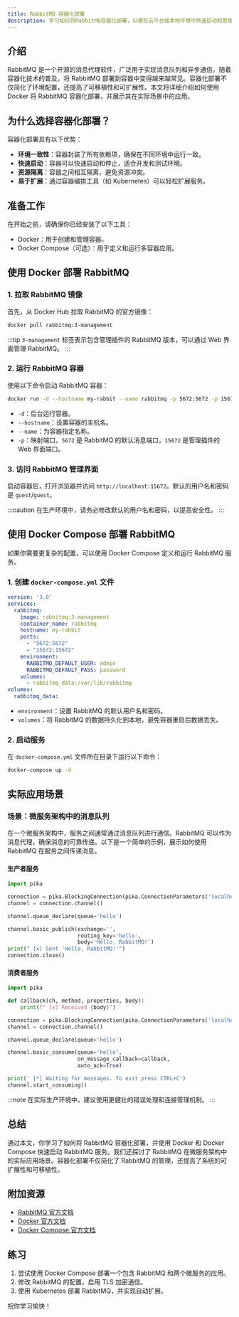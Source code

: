 ```yaml
---
title: RabbitMQ 容器化部署
description: 学习如何将RabbitMQ容器化部署，以便在云平台或本地环境中快速启动和管理消息队列服务。
---
```


## 介绍

RabbitMQ 是一个开源的消息代理软件，广泛用于实现消息队列和异步通信。随着容器化技术的普及，将 RabbitMQ 部署到容器中变得越来越常见。容器化部署不仅简化了环境配置，还提高了可移植性和可扩展性。本文将详细介绍如何使用 Docker 将 RabbitMQ 容器化部署，并展示其在实际场景中的应用。

## 为什么选择容器化部署？

容器化部署具有以下优势：
- **环境一致性**：容器封装了所有依赖项，确保在不同环境中运行一致。
- **快速启动**：容器可以快速启动和停止，适合开发和测试环境。
- **资源隔离**：容器之间相互隔离，避免资源冲突。
- **易于扩展**：通过容器编排工具（如 Kubernetes）可以轻松扩展服务。

## 准备工作

在开始之前，请确保你已经安装了以下工具：
- Docker：用于创建和管理容器。
- Docker Compose（可选）：用于定义和运行多容器应用。

## 使用 Docker 部署 RabbitMQ

### 1. 拉取 RabbitMQ 镜像

首先，从 Docker Hub 拉取 RabbitMQ 的官方镜像：

```bash
docker pull rabbitmq:3-management
```

:::tip
`3-management` 标签表示包含管理插件的 RabbitMQ 版本，可以通过 Web 界面管理 RabbitMQ。
:::

### 2. 运行 RabbitMQ 容器

使用以下命令启动 RabbitMQ 容器：

```bash
docker run -d --hostname my-rabbit --name rabbitmq -p 5672:5672 -p 15672:15672 rabbitmq:3-management
```

- `-d`：后台运行容器。
- `--hostname`：设置容器的主机名。
- `--name`：为容器指定名称。
- `-p`：映射端口，`5672` 是 RabbitMQ 的默认消息端口，`15672` 是管理插件的 Web 界面端口。

### 3. 访问 RabbitMQ 管理界面

启动容器后，打开浏览器并访问 `http://localhost:15672`。默认的用户名和密码是 `guest`/`guest`。

:::caution
在生产环境中，请务必修改默认的用户名和密码，以提高安全性。
:::

## 使用 Docker Compose 部署 RabbitMQ

如果你需要更复杂的配置，可以使用 Docker Compose 定义和运行 RabbitMQ 服务。

### 1. 创建 `docker-compose.yml` 文件

```yaml
version: '3.8'
services:
  rabbitmq:
    image: rabbitmq:3-management
    container_name: rabbitmq
    hostname: my-rabbit
    ports:
      - "5672:5672"
      - "15672:15672"
    environment:
      RABBITMQ_DEFAULT_USER: admin
      RABBITMQ_DEFAULT_PASS: password
    volumes:
      - rabbitmq_data:/var/lib/rabbitmq
volumes:
  rabbitmq_data:
```

- `environment`：设置 RabbitMQ 的默认用户名和密码。
- `volumes`：将 RabbitMQ 的数据持久化到本地，避免容器重启后数据丢失。

### 2. 启动服务

在 `docker-compose.yml` 文件所在目录下运行以下命令：

```bash
docker-compose up -d
```

## 实际应用场景

### 场景：微服务架构中的消息队列

在一个微服务架构中，服务之间通常通过消息队列进行通信。RabbitMQ 可以作为消息代理，确保消息的可靠传递。以下是一个简单的示例，展示如何使用 RabbitMQ 在服务之间传递消息。

#### 生产者服务

```python
import pika

connection = pika.BlockingConnection(pika.ConnectionParameters('localhost'))
channel = connection.channel()

channel.queue_declare(queue='hello')

channel.basic_publish(exchange='',
                      routing_key='hello',
                      body='Hello, RabbitMQ!')
print(" [x] Sent 'Hello, RabbitMQ!'")
connection.close()
```

#### 消费者服务

```python
import pika

def callback(ch, method, properties, body):
    print(f" [x] Received {body}")

connection = pika.BlockingConnection(pika.ConnectionParameters('localhost'))
channel = connection.channel()

channel.queue_declare(queue='hello')

channel.basic_consume(queue='hello',
                      on_message_callback=callback,
                      auto_ack=True)

print(' [*] Waiting for messages. To exit press CTRL+C')
channel.start_consuming()
```

:::note
在实际生产环境中，建议使用更健壮的错误处理和连接管理机制。
:::

## 总结

通过本文，你学习了如何将 RabbitMQ 容器化部署，并使用 Docker 和 Docker Compose 快速启动 RabbitMQ 服务。我们还探讨了 RabbitMQ 在微服务架构中的实际应用场景。容器化部署不仅简化了 RabbitMQ 的管理，还提高了系统的可扩展性和可移植性。

## 附加资源

- [RabbitMQ 官方文档](https://www.rabbitmq.com/documentation.html)
- [Docker 官方文档](https://docs.docker.com/)
- [Docker Compose 官方文档](https://docs.docker.com/compose/)

## 练习

1. 尝试使用 Docker Compose 部署一个包含 RabbitMQ 和两个微服务的应用。
2. 修改 RabbitMQ 的配置，启用 TLS 加密通信。
3. 使用 Kubernetes 部署 RabbitMQ，并实现自动扩展。

祝你学习愉快！